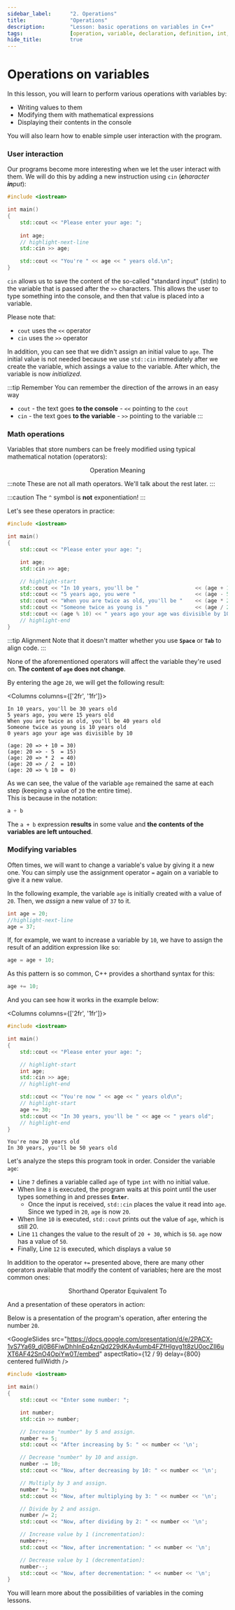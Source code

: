 ```yaml
---
sidebar_label:		"2. Operations"
title:				"Operations"
description:		"Lesson: basic operations on variables in C++"
tags:				[operation, variable, declaration, definition, int, float, char]
hide_title:			true
---
```


<!-- Components -->



# Operations on variables

In this lesson, you will learn to perform various operations with variables by:
- Writing values to them
- Modifying them with mathematical expressions
- Displaying their contents in the console

You will also learn how to enable simple user interaction with the program.

### User interaction

Our programs become more interesting when we let the user interact with them.
We will do this by adding a new instruction using `cin` (_**c**haracter **in**put_):

```cpp
#include <iostream>

int main()
{
	std::cout << "Please enter your age: ";
	
	int age;
	// highlight-next-line
	std::cin >> age;

	std::cout << "You're " << age << " years old.\n";
}
```

`cin` allows us to save the content of the so-called "standard input" (stdin)
to the variable that is passed after the `>>` characters. 
This allows the user to type something into the console, and then that value is placed into a variable.

Please note that:
- `cout` uses the `<<` operator
- `cin` uses the `>>` operator

In addition, you can see that we didn't assign an initial value to `age`.
The initial value is not needed because we use `std::cin` immediately after we create the variable,
which assings a value to the variable. After which, the variable is now *initialized*.

:::tip Remember
You can remember the direction of the arrows in an easy way

- `cout` - the text goes **to the console** - `<<` pointing to the `cout`
- `cin` -  the text goes **to the variable** - `>>` pointing to the variable
:::

### Math operations

Variables that store numbers can be freely modified using typical mathematical notation (operators):

<center>
	<SymbolTable noTraits>
		<tr>
			<th>Operation</th>
			<th>Meaning</th>
		</tr>
		<Symbol name="a + b" desc="Adds a and b" />
		<Symbol name="a - b" desc="Subtracts b from a" />
		<Symbol name="a * b" desc="Multiplies a and b" />
		<Symbol name="a / b" desc="Divides the number a by b" />
		<Symbol name="a % b" desc="Remainder of the division a by b" />
	</SymbolTable>
</center>

:::note
These are not all math operators. We'll talk about the rest later.
:::

:::caution
The `^` symbol is **not** exponentiation!
:::

Let's see these operators in practice:

```cpp
#include <iostream>

int main()
{
	std::cout << "Please enter your age: ";

	int age;
	std::cin >> age;

	// highlight-start
	std::cout << "In 10 years, you'll be "					<< (age + 10)	<< " years old\n";
	std::cout << "5 years ago, you were "					<< (age - 5)	<< " years old\n";
	std::cout << "When you are twice as old, you'll be "	<< (age * 2)	<< " years old\n";
	std::cout << "Someone twice as young is "				<< (age / 2)	<< " years old\n";
	std::cout << (age % 10) << " years ago your age was divisible by 10";
	// highlight-end
}
```

:::tip Alignment
Note that it doesn't matter whether you use **`Space`** or **`Tab`** to align code.
:::

None of the aforementioned operators will affect the variable they're used on.
**The content of `age` does not change**.

By entering the age `20`, we will get the following result:

<Columns columns={['2fr', '1fr']}>
<div>

```plaintext title="Console"
In 10 years, you'll be 30 years old
5 years ago, you were 15 years old
When you are twice as old, you'll be 40 years old
Someone twice as young is 10 years old
0 years ago your age was divisible by 10
```

</div>

<div>

```plaintext title="Description"
(age: 20 => + 10 = 30)
(age: 20 => - 5  = 15)
(age: 20 => * 2  = 40)
(age: 20 => / 2  = 10)
(age: 20 => % 10 =  0)
```

</div>
</Columns>

As we can see, the value of the variable `age` remained the same at each step (keeping a value of `20` the entire time).  
This is because in the notation:

```cpp
a + b
```

The `a + b` expression **results** in some value and **the contents of the variables are left untouched**.  

### Modifying variables

Often times, we will want to change a variable's value by giving it a new one.
You can simply use the assignment operator `=` again on a variable to give it a new value.

In the following example, the variable `age` is initially created with a value of `20`.
Then, we *assign* a new value of `37` to it.

```cpp
int age = 20;
//highlight-next-line
age = 37;
```

If, for example, we want to increase a variable by `10`, we have to assign the result
of an addition expression like so:

```cpp
age = age + 10;
```

As this pattern is so common, C++ provides a shorthand syntax for this:

```cpp
age += 10;
```

And you can see how it works in the example below:

<Columns columns={['2fr', '1fr']}>
<div>

<CustomCodeBlock>

```cpp title="🔹 main.cpp" showLineNumbers
#include <iostream>

int main()
{
	std::cout << "Please enter your age: ";

	// highlight-start
	int age;
	std::cin >> age;
	// highlight-end

	std::cout << "You're now " << age << " years old\n";
	// highlight-start
	age += 30;
	std::cout << "In 30 years, you'll be " << age << " years old";
	// highlight-end
}
```

</CustomCodeBlock>

</div>

<div>

```plaintext title="Result"
You're now 20 years old
In 30 years, you'll be 50 years old
```

</div>
</Columns>

Let's analyze the steps this program took in order. Consider the variable `age`:

- Line `7` defines a variable called `age` of type `int` with no initial value.
- When line `8` is executed, the program waits at this point until the user types something in and presses **`Enter`**.
	- Once the input is received, `std::cin` places the value it read into `age`. Since we typed in `20`, `age` is now `20`.
- When line `10` is executed, `std::cout` prints out the value of `age`, which is still 20.
- Line `11` changes the value to the result of `20 + 30`, which is `50`. `age` now has a value of  `50`.
- Finally, Line `12` is executed, which displays a value `50`

In addition to the operator `+=` presented above, there are many other operators available
that modify the content of variables; here are the most common ones:

<center>
	<SymbolTable noTraits>
		<tr>
			<th>Shorthand Operator</th>
			<th>Equivalent To</th>
		</tr>
		<Symbol name="a += b" desc="a = a + b" />
		<Symbol name="a -= b" desc="a = a - b" />
		<Symbol name="a *= b" desc="a = a * b" />
		<Symbol name="a /= b" desc="a = a / b" />
	</SymbolTable>
</center>

And a presentation of these operators in action:

<Tabs>
<TabItem value="presentation" label="Presentation" default>

Below is a presentation of the program's operation, after entering the number `20`.

<!-- Source link: https://docs.google.com/presentation/d/1PsrXxeMhAaZ8ehk-x6hS7rigpaqw4b_2uxfGTlQRxdI/edit?usp=sharing -->

<GoogleSlides
		src="https://docs.google.com/presentation/d/e/2PACX-1vS7Ya69_dj0B6FiwDhhInEq4znQd229dKAv4umb4FZfHlgvg1t8zU0ocZIl6uXT6AF42SnO4OpiYw0T/embed"
		aspectRatio={12 / 9}
		delay={800}
		centered
		fullWidth
	/>

</TabItem>

<TabItem value="code" label="Code">
<CustomCodeBlock maxLines={25} resizable>

```cpp title="🔹 main.cpp" showLineNumbers
#include <iostream>

int main()
{
	std::cout << "Enter some number: ";

	int number;
	std::cin >> number;

	// Increase "number" by 5 and assign.
	number += 5;
	std::cout << "After increasing by 5: " << number << '\n';

	// Decrease "number" by 10 and assign.
	number -= 10;
	std::cout << "Now, after decreasing by 10: " << number << '\n';

	// Multiply by 3 and assign.
	number *= 3;
	std::cout << "Now, after multiplying by 3: " << number << '\n';

	// Divide by 2 and assign.
	number /= 2;
	std::cout << "Now, after dividing by 2: " << number << '\n';

	// Increase value by 1 (incrementation):
	number++;
	std::cout << "Now, after incrementation: " << number << '\n';

	// Decrease value by 1 (decrementation):
	number--;
	std::cout << "Now, after decrementation: " << number << '\n';
}
```

</CustomCodeBlock>
</TabItem>

</Tabs>

You will learn more about the possibilities of variables in the coming lessons.

